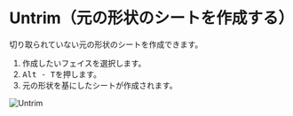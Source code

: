 
<Reference shortcut="Alt-T" command="Untrim" button="" />

# Untrim（元の形状のシートを作成する）

切り取られていない元の形状のシートを作成できます。

1. 作成したいフェイスを選択します。
2. <kbd>Alt - T</kbd>を押します。
3. 元の形状を基にしたシートが作成されます。

![Untrim](/img/untrim.gif)




